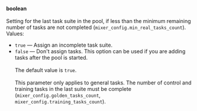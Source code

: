 **boolean**<br/><br/>Setting for the last task suite in the pool, if less than the minimum remaining number of tasks are not completed (`mixer_config.min_real_tasks_count`). Values:

- `true` — Assign an incomplete task suite.
- `false` — Don't assign tasks. This option can be used if you are adding tasks after the pool is started.<br/><br/>The default value is `true`.<br/><br/>This parameter only applies to general tasks. The number of control and training tasks in the last suite must be complete (`mixer_config.golden_tasks_count`, `mixer_config.training_tasks_count`).